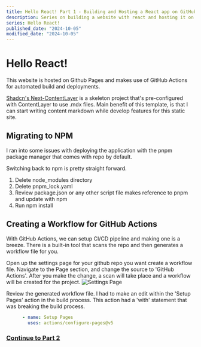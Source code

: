 ```yaml
---
title: Hello React! Part 1 - Building and Hosting a React app on GitHub Pages
description: Series on building a website with react and hosting it on GitHub Pages.
series: Hello React!
published_date: "2024-10-05"
modified_date: "2024-10-05"
---
```


# Hello React!
This website is hosted on Github Pages and makes use of GitHub Actions for automated build and deployments.

[Shadcn's Next-ContentLayer](https://github.com/shadcn/next-contentlayer) is a skeleton project that's pre-configured with ContentLayer to use .mdx files.  Main benefit of this template, is that I can start writing content markdown while develop features for this static site.


## Migrating to NPM
I ran into some issues with deploying the application with the pnpm package manager that comes with repo by default.

Switching back to npm is pretty straight forward.
1. Delete node_modules directory
2. Delete pnpm_lock.yaml
3. Review package.json or any other script file makes reference to pnpm and update with npm
4. Run npm install


## Creating a Workflow for GitHub Actions
With GitHub Actions, we can setup CI/CD pipeline and making one is a breeze.  There is a built-in tool that scans the repo and then generates a workflow file for you.  

Open up the settings page for your github repo you want create a workflow file. 
Navigate to the Page section, and change the source to 'GitHub Actions'.  After you make the change, a scan will take place and a workflow will be created for the project.
![Settings Page](/posts/hello-world/GitHub_Pages.png)

Review the generated workflow file.  I had to make an edit within the 'Setup Pages' action in the build process.
This action had a 'with' statement that was breaking the build process.
```yml
      - name: Setup Pages
        uses: actions/configure-pages@v5
```

### [Continue to Part 2](https://daniel-moore.net/posts/hello-react/hello-react-02)